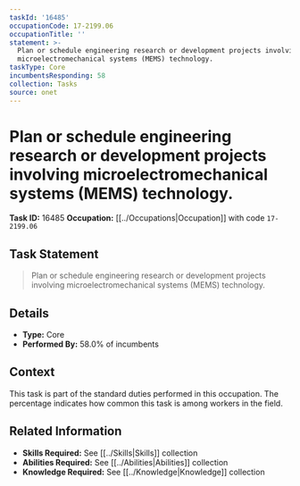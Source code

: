 ```yaml
---
taskId: '16485'
occupationCode: 17-2199.06
occupationTitle: ''
statement: >-
  Plan or schedule engineering research or development projects involving
  microelectromechanical systems (MEMS) technology.
taskType: Core
incumbentsResponding: 58
collection: Tasks
source: onet
---
```

# Plan or schedule engineering research or development projects involving microelectromechanical systems (MEMS) technology.

**Task ID:** 16485
**Occupation:** [[../Occupations|Occupation]] with code `17-2199.06`

## Task Statement

> Plan or schedule engineering research or development projects involving microelectromechanical systems (MEMS) technology.

## Details

- **Type:** Core
- **Performed By:** 58.0% of incumbents

## Context

This task is part of the standard duties performed in this occupation. The percentage indicates how common this task is among workers in the field.

## Related Information

- **Skills Required:** See [[../Skills|Skills]] collection
- **Abilities Required:** See [[../Abilities|Abilities]] collection
- **Knowledge Required:** See [[../Knowledge|Knowledge]] collection
